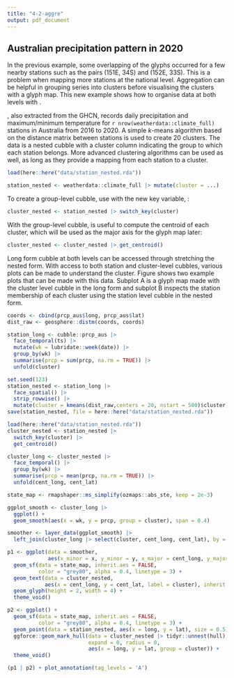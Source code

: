 ```yaml
---
title: "4-2-aggre"
output: pdf_document
---
```


## Australian precipitation pattern in 2020 {#precip}

In the previous example, some overlapping of the glyphs occurred for a few nearby stations such as the pairs (151E, 34S) and (152E, 33S). This is a problem when mapping more stations at the national level. Aggregation can be helpful in grouping series into clusters before visualising the clusters with a glyph map. This new example shows how to organise data at both levels with \code{switch_key()}.

\code{weatherdata::climate_full}, also extracted from the GHCN, records daily precipitation and maximum/minimum temperature for `r nrow(weatherdata::climate_full)` stations in Australia from 2016 to 2020. A simple $k$-means algorithm based on the distance matrix between stations is used to create 20 clusters. The data \code{station_nested} is a nested cubble with a cluster column indicating the group to which each station belongs. More advanced clustering algorithms can be used as well, as long as they provide a mapping from each station to a cluster.

```r
load(here::here("data/station_nested.rda"))
```

```r
station_nested <- weatherdata::climate_full |> mutate(cluster = ...)
```

To create a group-level cubble, use \code{switch_key()} with the new key variable, \code{cluster}:

```r
cluster_nested <- station_nested |> switch_key(cluster)
```

With the group-level cubble, \code{get_centroid()} is useful to compute the centroid of each cluster, which will be used as the major axis for the glyph map later:

```r
cluster_nested <- cluster_nested |> get_centroid()
```

Long form cubble at both levels can be accessed through stretching the nested form. With access to both station and cluster-level cubbles, various plots can be made to understand the cluster. Figure \ref{fig:basic-agg} shows two example plots that can be made with this data. Subplot A is a glyph map made with the cluster level cubble in the long form and subplot B inspects the station membership of each cluster using the station level cubble in the nested form.

```r
coords <- cbind(prcp_aus$long, prcp_aus$lat)
dist_raw <- geosphere::distm(coords, coords)

station_long <- cubble::prcp_aus |>
  face_temporal(ts) |>
  mutate(wk = lubridate::week(date)) |>
  group_by(wk) |>
  summarise(prcp = sum(prcp, na.rm = TRUE)) |>
  unfold(cluster)

set.seed(123)
station_nested <- station_long |>
  face_spatial() |>
  strip_rowwise() |>
  mutate(cluster = kmeans(dist_raw,centers = 20, nstart = 500)$cluster)
save(station_nested, file = here::here("data/station_nested.rda"))
```


```r
load(here::here("data/station_nested.rda"))
cluster_nested <- station_nested |>
  switch_key(cluster) |> 
  get_centroid()

cluster_long <- cluster_nested |> 
  face_temporal() |> 
  group_by(wk) |>
  summarise(prcp = mean(prcp, na.rm = TRUE)) |> 
  unfold(cent_long, cent_lat)

state_map <- rmapshaper::ms_simplify(ozmaps::abs_ste, keep = 2e-3)

ggplot_smooth <- cluster_long |> 
  ggplot() +
  geom_smooth(aes(x = wk, y = prcp, group = cluster), span = 0.4) 

smoother <- layer_data(ggplot_smooth) |> 
  left_join(cluster_long |> select(cluster, cent_long, cent_lat), by = c("group" = "cluster"))

p1 <- ggplot(data = smoother, 
             aes(x_minor = x, y_minor = y, x_major = cent_long, y_major = cent_lat)) + 
  geom_sf(data = state_map, inherit.aes = FALSE,
          color = "grey80", alpha = 0.4, linetype = 3) + 
  geom_text(data = cluster_nested, 
            aes(x = cent_long, y = cent_lat, label = cluster), inherit.aes = FALSE) +
  geom_glyph(height = 2, width = 4) + 
  theme_void()

p2 <- ggplot() + 
  geom_sf(data = state_map, inherit.aes = FALSE,
          color = "grey80", alpha = 0.4, linetype = 3) + 
  geom_point(data = station_nested, aes(x = long, y = lat), size = 0.5) +
  ggforce::geom_mark_hull(data = cluster_nested |> tidyr::unnest(hull),
                          expand = 0, radius = 0,
                          aes(x = long, y = lat, group = cluster)) + 
  theme_void()

(p1 | p2) + plot_annotation(tag_levels = 'A')
```

